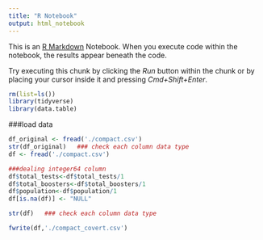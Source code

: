 ```yaml
---
title: "R Notebook"
output: html_notebook
---
```


This is an [R Markdown](http://rmarkdown.rstudio.com) Notebook. When you execute code within the notebook, the results appear beneath the code. 

Try executing this chunk by clicking the *Run* button within the chunk or by placing your cursor inside it and pressing *Cmd+Shift+Enter*. 

```r
rm(list=ls())
library(tidyverse)
library(data.table) 
```

###load data
```r
df_original <- fread('./compact.csv')
str(df_original)   ### check each column data type
df <- fread('./compact.csv')

###dealing integer64 column
df$total_tests<-df$total_tests/1
df$total_boosters<-df$total_boosters/1
df$population<-df$population/1
df[is.na(df)] <- "NULL"

str(df)   ### check each column data type

fwrite(df,'./compact_covert.csv')
```

